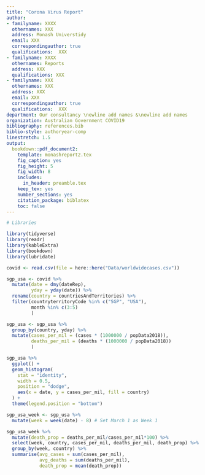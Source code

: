 ```yaml
---
title: "Corona Virus Report"
author:
- familyname: XXXX
  othernames: XXX
  address: Monash Universtidy
  email: XXX
  correspondingauthor: true
  qualifications:  XXX
- familyname: XXXX
  othernames: Reports
  address: XXX
  qualifications: XXX
- familyname: XXX
  othernames: XXX
  address: XXX
  email: XXX
  correspondingauthor: true
  qualifications:  XXX
department: Our consultancy \newline add names &\newline add names
organization: Australian Government COVID19
bibliography: references.bib
biblio-style: authoryear-comp
linestretch: 1.5
output:
  bookdown::pdf_document2:
    template: monashreport2.tex
    fig_caption: yes
    fig_height: 5
    fig_width: 8
    includes:
      in_header: preamble.tex
    keep_tex: yes
    number_sections: yes
    citation_package: biblatex
    toc: false
---
```


```r
# Libraries

library(tidyverse)
library(readr)
library(kableExtra)
library(bookdown)
library(lubridate)
```

\section*{Country XX1 and YY1"}
```r
covid <- read.csv(file = here::here("Data/worldwidecases.csv")) 
```

```r
sgp_usa <- covid %>%
  mutate(date = dmy(dateRep), 
         yday = yday(date)) %>%
  rename(country = countriesAndTerritories) %>%
  filter(countryterritoryCode %in% c("SGP", "USA"),
         month %in% c(3:5)
         )
```

```r
sgp_usa <- sgp_usa %>%
  group_by(country, yday) %>%
  mutate(cases_per_mil = (cases * (1000000 / popData2018)),
         deaths_per_mil = (deaths * (1000000 / popData2018))
         )
```

```r
sgp_usa %>%
  ggplot() +
  geom_histogram(
    stat = "identity",
    width = 0.5,
    position = "dodge",
    aes(x = date, y = cases_per_mil, fill = country)
  ) +
  theme(legend.position = "bottom") 
```

```r
sgp_usa_week <- sgp_usa %>%
  mutate(week = week(date) - 8) # Set March 1 as Week 1 
```


```r
sgp_usa_week %>%
  mutate(death_prop = deaths_per_mil/cases_per_mil*100) %>%
  select(week, country, cases_per_mil, deaths_per_mil, death_prop) %>%
  group_by(week, country) %>%
  summarise(avg_cases = sum(cases_per_mil),
            avg_deaths = sum(deaths_per_mil),
            death_prop = mean(death_prop))
```



\section*{Country XX2 and YY2}

\section*{Country XX3 and YY3}



